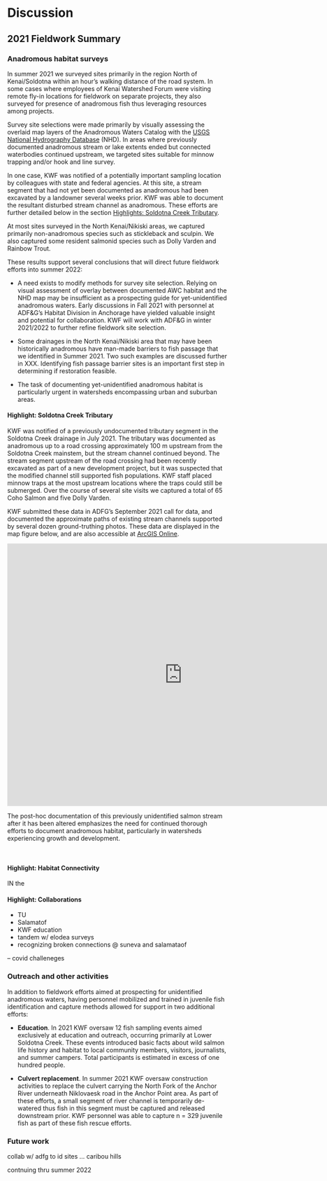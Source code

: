 # Discussion

## 2021 Fieldwork Summary

### Anadromous habitat surveys

In summer 2021 we surveyed sites primarily in the region North of Kenai/Soldotna within an hour's walking distance of the road system. In some cases where employees of Kenai Watershed Forum were visiting remote fly-in locations for fieldwork on separate projects, they also surveyed for presence of anadromous fish thus leveraging resources among projects.

Survey site selections were made primarily by visually assessing the overlaid map layers of the Anadromous Waters Catalog with the [USGS National Hydrography Database](https://www.usgs.gov/core-science-systems/ngp/national-hydrography) (NHD). In areas where previously documented anadromous stream or lake extents ended but connected waterbodies continued upstream, we targeted sites suitable for minnow trapping and/or hook and line survey.

In one case, KWF was notified of a potentially important sampling location by colleagues with state and federal agencies. At this site, a stream segment that had not yet been documented as anadromous had been excavated by a landowner several weeks prior. KWF was able to document the resultant disturbed stream channel as anadromous. These efforts are further detailed below in the section [Highlights: Soldotna Creek Tributary](###%20Highlight:%20Soldotna%20Creek%20Tributary).

At most sites surveyed in the North Kenai/Nikiski areas, we captured primarily non-anadromous species such as stickleback and sculpin. We also captured some resident salmonid species such as Dolly Varden and Rainbow Trout.

These results support several conclusions that will direct future fieldwork efforts into summer 2022:

-   A need exists to modify methods for survey site selection. Relying on visual assessment of overlay between documented AWC habitat and the NHD map may be insufficient as a prospecting guide for yet-unidentified anadromous waters. Early discussions in Fall 2021 with personnel at ADF&G's Habitat Division in Anchorage have yielded valuable insight and potential for collaboration. KWF will work with ADF&G in winter 2021/2022 to further refine fieldwork site selection.

-   Some drainages in the North Kenai/Nikiski area that may have been historically anadromous have man-made barriers to fish passage that we identified in Summer 2021. Two such examples are discussed further in XXX. Identifying fish passage barrier sites is an important first step in determining if restoration feasible.

-   The task of documenting yet-unidentified anadromous habitat is particularly urgent in watersheds encompassing urban and suburban areas.

#### Highlight: Soldotna Creek Tributary

KWF was notified of a previously undocumented tributary segment in the Soldotna Creek drainage in July 2021. The tributary was documented as anadromous up to a road crossing approximately 100 m upstream from the Soldotna Creek mainstem, but the stream channel continued beyond. The stream segment upstream of the road crossing had been recently excavated as part of a new development project, but it was suspected that the modified channel still supported fish populations. KWF staff placed minnow traps at the most upstream locations where the traps could still be submerged. Over the course of several site visits we captured a total of 65 Coho Salmon and five Dolly Varden. 

KWF submitted these data in ADFG's September 2021 call for data, and documented the approximate paths of existing stream channels supported by several dozen ground-truthing photos. These data are displayed in the map figure below, and are also accessible at [ArcGIS Online](https://www.arcgis.com/apps/webappviewer/index.html?id=04f8f5082147442bae030507a303b686&extent=-16811989.9598%2C8510367.6671%2C-16810169.803%2C8511166.6729%2C102100&showLayers=csv_417%3BconvertedByApolloMapping_1__shapefile_6944_0%3BAWC_2020_Layers_9843%3BWetlands_6390_0%3BWetlands_6390_1%3Bnhd_1571_2%3Bnhd_1571_3%3Bnhd_1571_4%3Bnhd_1571_5%3Bnhd_1571_6).

<iframe width="800" height="600" frameborder="0" scrolling="no" allowfullscreen src="https://arcg.is/1XO9n5"></iframe>

The post-hoc documentation of this previously unidentified salmon stream after it has been altered emphasizes the need for continued thorough efforts to document anadromous habitat, particularly in watersheds experiencing growth and development.

<br>

#### Highlight: Habitat Connectivity

IN the 


#### Highlight: Collaborations

-   TU
-   Salamatof
-   KWF education
-   tandem w/ elodea surveys
-   recognizing broken connections \@ suneva and salamataof

-- covid challeneges

### Outreach and other activities

In addition to fieldwork efforts aimed at prospecting for unidentified anadromous waters, having personnel mobilized and trained in juvenile fish identification and capture methods allowed for support in two additional efforts:

-   **Education**. In 2021 KWF oversaw 12 fish sampling events aimed exclusively at education and outreach, occurring primarily at Lower Soldotna Creek. These events introduced basic facts about wild salmon life history and habitat to local community members, visitors, journalists, and summer campers. Total participants is estimated in excess of one hundred people.

-   **Culvert replacement**. In summer 2021 KWF oversaw construction activities to replace the culvert carrying the North Fork of the Anchor River underneath Niklovaesk road in the Anchor Point area. As part of these efforts, a small segment of river channel is temporarily de-watered thus fish in this segment must be captured and released downstream prior. KWF personnel was able to capture n = 329 juvenile fish as part of these fish rescue efforts.

### Future work

collab w/ adfg to id sites ... caribou hills

contnuing thru summer 2022
